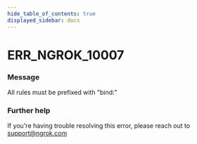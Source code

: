 ```yaml
---
hide_table_of_contents: true
displayed_sidebar: docs
---
```



# ERR_NGROK_10007

### Message

All rules must be prefixed with "bind:"

### Further help

If you're having trouble resolving this error, please reach out to [support@ngrok.com](mailto:support@ngrok.com?subject=Help%20with%20ERR_NGROK_10007)

<ErrorDetails error="err_ngrok_10007" />
